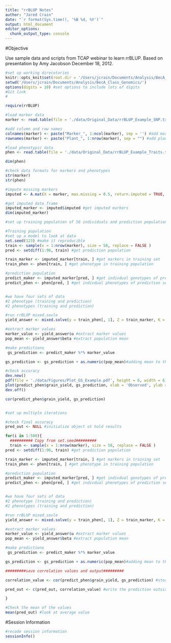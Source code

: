 ```yaml
---
title: "rrBLUP Notes"
author: "Jared Crain"
date: "`r format(Sys.time(), '%B %d, %Y')`"
output: html_document
editor_options: 
  chunk_output_type: console
---
```


#Objective

Use sample data and scripts from TCAP webinar to learn rrBLUP.  Based on presentation by Amy Jacobson December 18, 2012.

```r
#set up working direcotories
knitr::opts_knit$set(root.dir = '/Users/jcrain/Documents/Analysis/BecA_Class_Genomics/')
setwd('/Users/jcrain/Documents/Analysis/BecA_Class_Genomics/')
options(digits = 10) #set options to include lots of digits
#Git link
#

require(rrBLUP)
```

```r
#load marker data
marker <- read.table(file = './data/Original_Data/rrBLUP_Example_SNP.txt', header = FALSE) #load marker data

#add column and row names
colnames(marker) <- paste("Marker_", 1:ncol(marker), sep = '') #add marker column name
rownames(marker) <- paste("Plant_", 1:nrow(marker), sep = "") #add plant name

#load phenotypic data
phen <- read.table(file = './data/Original_Data/rrBLUP_Example_Traits.txt', header = TRUE) #load phenotypic data

dim(phen)
```

```r
#check data formats for markers and phenotypes
str(marker)
str(phen)

#impute missing markers
imputed <- A.mat(X = marker, max.missing = 0.5, return.imputed = TRUE, impute.method = 'mean') #imputes with the mean value and discards markers with more than 50% missing data

#get imputed data frame
imputed_marker <- imputed$imputed #get imputed markers
dim(imputed_marker)

```

```r
#set up training population of 58 individuals and prediction population

#Training population
#set up a model to look at data
set.seed(123) #make it reproducible
train <- sample(x = 1:nrow(marker), size = 58, replace = FALSE )
pred <- setdiff(1:96, train) #get prediction population

train_marker <- imputed_marker[train, ] #get markers in training set
train_phen <- phen[train, ] #get phenotype in training population

#prediction population
predict_maker <- imputed_marker[pred, ] #get indivdual genotypes of prediction data set
predict_phen <- phen[pred, ] #get indivdual phenotypes of prediction set


#we have four sets of data
#2 phenotype (training and prediction)
#2 phenotypes (training and prediction)

#run rrBLUP mixed.sovle
yield_answer <- mixed.solve(y = train_phen[, 1], Z = train_marker, K = NULL, SE = FALSE, return.Hinv = FALSE) #mixed mode.

#extract marker values
marker_value <- yield_answer$u #extract marker values
pop_mean <- yield_answer$beta #extract population mean

#make predictions
 gs_prediction <- predict_maker %*% marker_value

gs_prediction <- gs_prediction + as.numeric(pop_mean)#adding mean to the population

#check accuracy
dev.new()
pdf(file = './data/Figures/Plot_GS_Example.pdf', height = 6, width = 6)
plot(predict_phen$grain_yield, gs_prediction, xlab = 'Observed', ylab = 'GS Prediction')
dev.off()

cor(predict_phen$grain_yield, gs_prediction)


#set up multiple iterations

#check final accuracy
pred_out <- NULL #initialize object ot hold results

for(i in 1:500){
  ########## Copy from set.seed#########
  train <- sample(x = 1:nrow(marker), size = 58, replace = FALSE )
pred <- setdiff(1:96, train) #get prediction population

train_marker <- imputed_marker[train, ] #get markers in training set
train_phen <- phen[train, ] #get phenotype in training population

#prediction population
predict_maker <- imputed_marker[pred, ] #get indivdual genotypes of prediction data set
predict_phen <- phen[pred, ] #get indivdual phenotypes of prediction set


#we have four sets of data
#2 phenotype (training and prediction)
#2 phenotypes (training and prediction)

#run rrBLUP mixed.sovle
yield_answer <- mixed.solve(y = train_phen[, 1], Z = train_marker, K = NULL, SE = FALSE, return.Hinv = FALSE) #mixed mode.

#extract marker values
marker_value <- yield_answer$u #extract marker values
pop_mean <- yield_answer$beta #extract population mean

#make predictions
 gs_prediction <- predict_maker %*% marker_value

gs_prediction <- gs_prediction + as.numeric(pop_mean)#adding mean to the population

#########save correlation values and output#########

correlation_value <- cor(predict_phen$grain_yield, gs_prediction) #store correlation value in a variable

pred_out <- c(pred_out, correlation_value) #write the prediction outside of the loop

}

#Check the mean of the values
mean(pred_out) #look at average value


```


#Session Information

```r
#recode session information
sessionInfo()
```